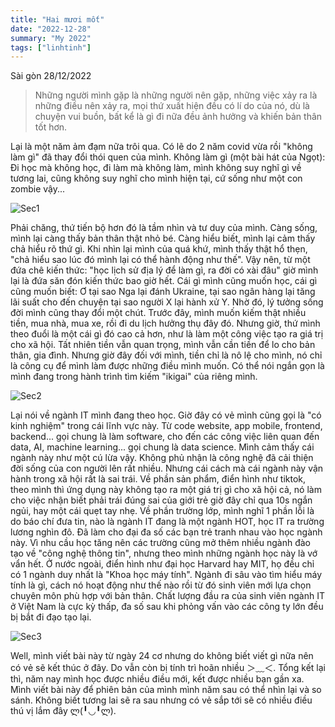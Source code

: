 ```yaml
---
title: "Hai mươi mốt"
date: "2022-12-28"
summary: "My 2022"
tags: ["linhtinh"]
---
```


Sài gòn 28/12/2022

> Những người mình gặp là những người nên gặp, những việc xảy ra là những điều nên xảy ra, mọi thứ xuất hiện đều có lí do của nó, dù là chuyện vui buồn, bất kể là gì đi nữa đều ảnh hưởng và khiến bản thân tốt hơn.

Lại là một năm ảm đạm nữa trôi qua. Có lẽ do 2 năm covid vừa rồi "không làm gì" đã thay đổi thói quen của mình. Không làm gì (một bài hát của Ngọt): Đi học mà không học, đi làm mà không làm, mình không suy nghĩ gì về tương lai, cũng không suy nghĩ cho mình hiện tại, cứ sống như một con zombie vậy...

![Sec1](/static/images/2022/photo-1536086845112-89de23aa4772.webp)

Phải chăng, thứ tiến bộ hơn đó là tầm nhìn và tư duy của mình. Càng sống, mình lại càng thấy bản thân thật nhỏ bé. Càng hiểu biết, mình lại cảm thấy chả hiểu rõ thứ gì. Khi nhìn lại mình của quá khứ, mình thấy thật hổ thẹn, "chả hiểu sao lúc đó mình lại có thể hành động như thế". Vậy nên, từ một đứa chê kiến thức: "học lịch sử địa lý để làm gì, ra đời có xài đâu" giờ mình lại là đứa săn đón kiến thức bao giờ hết. Cái gì mình cũng muốn học, cái gì cũng muốn biết: Ơ tại sao Nga lại đánh Ukraine, tại sao ngân hàng lại tăng lãi suất cho đến chuyện tại sao người X lại hành xử Y. Nhờ đó, lý tưởng sống đời mình cũng thay đổi một chút. Trước đây, mình muốn kiếm thật nhiều tiền, mua nhà, mua xe, rồi đi du lịch hưởng thụ đây đó. Nhưng giờ, thứ mình theo đuổi là một cái gì đó cao cả hơn, như là làm một công việc tạo ra giá trị cho xã hội. Tất nhiên tiền vẫn quan trọng, mình vẫn cần tiền để lo cho bản thân, gia đình. Nhưng giờ đây đối với mình, tiền chỉ là nô lệ cho mình, nó chỉ là công cụ để mình làm được những điều mình muốn. Có thể nói ngắn gọn là mình đang trong hành trình tìm kiếm "ikigai" của riêng mình.

![Sec2](/static/images/2022/11.png)

Lại nói về ngành IT mình đang theo học. Giờ đây có vẻ mình cũng gọi là "có kinh nghiệm" trong cái lĩnh vực này. Từ code website, app mobile, frontend, backend... gọi chung là làm software, cho đến các công việc liên quan đến data, AI, machine learning... gọi chung là data science. Mình cảm thấy cái ngành này như một cú lừa vậy. Không phủ nhận là công nghệ đã cải thiện đời sống của con người lên rất nhiều. Nhưng cái cách mà cái ngành này vận hành trong xã hội rất là sai trái. Về phần sản phẩm, điển hình như tiktok, theo mình thì ứng dụng này không tạo ra một giá trị gì cho xã hội cả, nó làm cho việc nhận biết phải trái đúng sai của giới trẻ giờ đây chỉ qua 10s ngắn ngủi, hay một cái quẹt tay nhẹ. Về phần trường lớp, mình nghĩ 1 phần lỗi là do báo chí đưa tin, nào là ngành IT đang là một ngành HOT, học IT ra trường lương nghìn đô. Đã làm cho đại đa số các bạn trẻ tranh nhau vào học ngành này. Vì nhu cầu học tăng nên các trường cũng mở thêm nhiều ngành đào tạo về "công nghệ thông tin", nhưng theo mình những ngành học này là vớ vẩn hết. Ở nước ngoài, điển hình như đại học Harvard hay MIT, họ đều chỉ có 1 ngành duy nhất là "Khoa học máy tính". Ngành đi sâu vào tìm hiểu máy tính là gì, cách nó hoạt động như thế nào rồi từ đó sinh viên mới lựa chọn chuyên môn phù hợp với bản thân. Chất lượng đầu ra của sinh viên ngành IT ở Việt Nam là cực kỳ thấp, đa số sau khi phỏng vấn vào các công ty lớn đều bị bắt đi đạo tạo lại.

![Sec3](/static/images/2022/12.png)

Well, mình viết bài này từ ngày 24 cơ nhưng do không biết viết gì nữa nên có vẻ sẽ kết thúc ở đây. Do vẫn còn bị tính trì hoãn nhiều ＞﹏＜. Tổng kết lại thì, năm nay mình học được nhiều điều mới, kết được nhiều bạn gần xa. Mình viết bài này để phiên bản của mình mình năm sau có thể nhìn lại và so sánh.
Không biết tương lai sẽ ra sau nhưng có vẻ sắp tới sẽ có nhiều điều thú vị lắm đây ლ(╹◡╹ლ).
